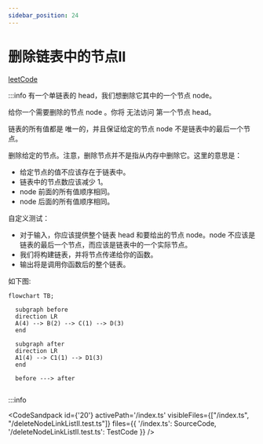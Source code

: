 ```yaml
---
sidebar_position: 24
---
```



# 删除链表中的节点II



[leetCode](https://leetcode.cn/problems/delete-node-in-a-linked-list/description/)

:::info
有一个单链表的 head，我们想删除它其中的一个节点 node。

给你一个需要删除的节点 node 。你将 无法访问 第一个节点  head。

链表的所有值都是 唯一的，并且保证给定的节点 node 不是链表中的最后一个节点。

删除给定的节点。注意，删除节点并不是指从内存中删除它。这里的意思是：

- 给定节点的值不应该存在于链表中。
- 链表中的节点数应该减少 1。
- node 前面的所有值顺序相同。
- node 后面的所有值顺序相同。

自定义测试：

- 对于输入，你应该提供整个链表 head 和要给出的节点 node。node 不应该是链表的最后一个节点，而应该是链表中的一个实际节点。
- 我们将构建链表，并将节点传递给你的函数。
- 输出将是调用你函数后的整个链表。

如下图:

```mermaid
flowchart TB;
  
  subgraph before
  direction LR
  A(4) --> B(2) --> C(1) --> D(3)
  end

  subgraph after
  direction LR
  A1(4) --> C1(1) --> D1(3)
  end

  before ---> after
  
```
:::info


<CodeSandpack
  id={'20'}
  activePath='/index.ts'
  visibleFiles={["/index.ts", "/deleteNodeLinkListII.test.ts"]}
  files={{
    '/index.ts': SourceCode,
    '/deleteNodeLinkListII.test.ts': TestCode
  }}
/>
